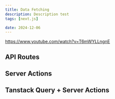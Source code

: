 ```yaml
---
title: Data Fetching
description: Description test
tags: [next.js]

date: 2024-12-06
---
```


https://www.youtube.com/watch?v=T6mWYLLngnE

## API Routes

## Server Actions

## Tanstack Query + Server Actions
